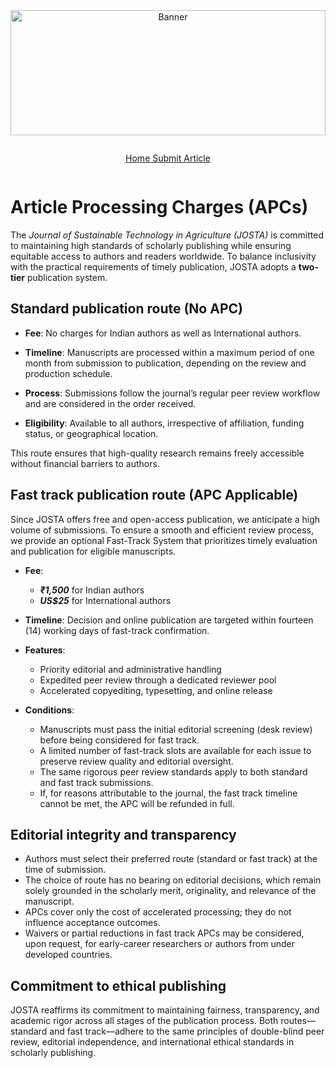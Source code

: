 ```{=html}
<div style="text-align: center; margin-bottom: 1em;">
  <img src="websitecover.webp"
       alt="Banner"
       style="width: 100%; max-height: 200px; object-fit: cover;">
</div>
```

<link rel="stylesheet" href="https://cdn.jsdelivr.net/npm/bootstrap-icons/font/bootstrap-icons.css" />

<!-- Horizontal Button Group -->

::: {style="display: flex; flex-wrap: wrap; gap: 1em; justify-content: center; margin-top: 1em;"}
<a href="index.qmd" class="btn btn-outline-secondary"> <i  class="bi bi-house"></i> Home </a> <a href="submit.qmd" class="btn btn-outline-secondary"> <i class="bi bi-upload"></i> Submit Article </a>
:::

# Article Processing Charges (APCs) {.unnumbered}

The *Journal of Sustainable Technology in Agriculture (JOSTA)* is committed to maintaining high standards of scholarly publishing while ensuring equitable access to authors and readers worldwide. To balance inclusivity with the practical requirements of timely publication, JOSTA adopts a **two-tier** publication system.

## Standard publication route (No APC) {.unnumbered}

-   **Fee**: No charges for Indian authors as well as International authors.

-   **Timeline**: Manuscripts are processed within a maximum period of one month from submission to publication, depending on the review and production schedule.

-   **Process**: Submissions follow the journal’s regular peer review workflow and are considered in the order received.

-   **Eligibility**: Available to all authors, irrespective of affiliation, funding status, or geographical location.

This route ensures that high-quality research remains freely accessible without financial barriers to authors.

## Fast track publication route (APC Applicable) {.unnumbered}

Since JOSTA offers free and open-access publication, we anticipate a high volume of submissions. To ensure a smooth and efficient review process, we provide an optional Fast-Track System that prioritizes timely evaluation and publication for eligible manuscripts.

-   **Fee**:

    -   ***₹1,500*** for Indian authors
    -   ***US\$25*** for International authors

-   **Timeline**: Decision and online publication are targeted within fourteen (14) working days of fast-track confirmation.

-   **Features**:

    -   Priority editorial and administrative handling
    -   Expedited peer review through a dedicated reviewer pool
    -   Accelerated copyediting, typesetting, and online release

-   **Conditions**:

    -   Manuscripts must pass the initial editorial screening (desk review) before being considered for fast track.
    -   A limited number of fast-track slots are available for each issue to preserve review quality and editorial oversight.
    -   The same rigorous peer review standards apply to both standard and fast track submissions.
    -   If, for reasons attributable to the journal, the fast track timeline cannot be met, the APC will be refunded in full.

## Editorial integrity and transparency {.unnumbered}

-   Authors must select their preferred route (standard or fast track) at the time of submission.
-   The choice of route has no bearing on editorial decisions, which remain solely grounded in the scholarly merit, originality, and relevance of the manuscript.
-   APCs cover only the cost of accelerated processing; they do not influence acceptance outcomes.
-   Waivers or partial reductions in fast track APCs may be considered, upon request, for early-career researchers or authors from under developed countries.

## Commitment to ethical publishing {.unnumbered}

JOSTA reaffirms its commitment to maintaining fairness, transparency, and academic rigor across all stages of the publication process. Both routes—standard and fast track—adhere to the same principles of double-blind peer review, editorial independence, and international ethical standards in scholarly publishing.
